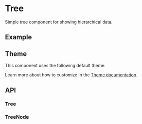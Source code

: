 
<Meta of={TreeStories} />

# Tree
Simple tree component for showing hierarchical data.

## Example
<ToggleCanvas of={TreeStories.Simple} storybook="components-layout-tree--simple" />

## Theme
This component uses the following default theme:

<ThemeRender theme={treeTheme} />

Learn more about how to customize in the [Theme documentation](/docs/theme/getting-started).

## API
### Tree
<PropsTable name="Tree" />

### TreeNode
<PropsTable name="TreeNode" />
